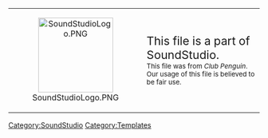 <center>
{| width="50%" align="center" style="background: #81DAF5; border: #9A2EFE 3px solid; {{roundy|20px}}"
|- align="center"
| width="40px" height="20px" align="center" style="background: clear; border: clear 3px solid; {{roundy|150px}}" | [[File:SoundStudioLogo.PNG|link=|150px]]
|<big><big>This file is a part of SoundStudio.</big></big><br><small>This file was from ''Club Penguin''. Our usage of this file is believed to be fair use.</small>
|}</center>
<includeonly>[[Category:SoundStudio]]</includeonly>
<noinclude>[[Category:Templates]]</noinclude>

